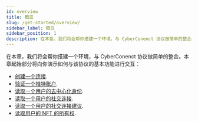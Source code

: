 ```yaml
---
id: overview
title: 概览
slug: /get-started/overview/
sidebar_label: 概览
sidebar_position: 1
description: 在本章，我们将会帮你搭建一个环境，与 CyberConenct 协议做简单的整合。本章起始部分将向你演示如何与该协议的基本功能进行交互
---
```


在本章，我们将会帮你搭建一个环境，与 CyberConenct 协议做简单的整合。本章起始部分将向你演示如何与该协议的基本功能进行交互：

- [创建一个连接](/get-started/create-a-connection/).
- [验证一个推特账户](/get-started/verify-a-twitter-account/).
- [读取一个用户的去中心化身份](/get-started/read-identity/).
- [读取一个用户的社交连接](/get-started/read-connections/).
- [读取一个用户的社交连接建议](/get-started/read-recommendations/).
- [读取用户的 NFT 的所有权](/get-started/read-nft-ownership/).
